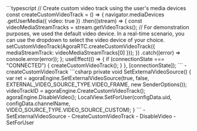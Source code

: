 <PlatformWrapper platform="react-js">
    ```typescript
    // Create custom video track using the user's media devices
    const createCustomVideoTrack = () => {
        navigator.mediaDevices
        .getUserMedia({ video: true })
        .then((stream) => {
            const videoMediaStreamTracks = stream.getVideoTracks();
            // For demonstration purposes, we used the default video device. In a real-time scenario, you can use the dropdown to select the video device of your choice.
            setCustomVideoTrack(AgoraRTC.createCustomVideoTrack({ mediaStreamTrack: videoMediaStreamTracks[0] }));
        })
        .catch((error) => console.error(error));
    };
    useEffect(() => {
        if (connectionState === "CONNECTED") {
            createCustomVideoTrack();
        }
    }, [connectionState]);
    ```
    - <Link to="{{Global.API_REF_WEB_ROOT}}/interfaces/iagorartc.html#createcustomvideotrack">createCustomVideoTrack</Link>
</PlatformWrapper>
<PlatformWrapper platform="unity">
    ```csharp
    private void SetExternalVideoSource()
    {
        var ret = agoraEngine.SetExternalVideoSource(true, false, EXTERNAL_VIDEO_SOURCE_TYPE.VIDEO_FRAME, new SenderOptions());
        videoTrackID = agoraEngine.CreateCustomVideoTrack();
        agoraEngine.DisableVideo();
        LocalView.SetForUser(configData.uid, configData.channelName, VIDEO_SOURCE_TYPE.VIDEO_SOURCE_CUSTOM);
    }
    ```
    - <Link to="{{Global.API_REF_UNITY_ROOT}}/class_irtcengine.html#api_imediaengine_setexternalvideosource">SetExternalVideoSource</Link>
    - <Link to="{{Global.API_REF_UNITY_ROOT}}/class_irtcengine.html#api_irtcengine_createcustomvideotrack">CreateCustomVideoTrack</Link>
    - <Link to="{{Global.API_REF_UNITY_ROOT}}/class_irtcengine.html#api_irtcengine_disablevideo">DisableVideo</Link>
    - <Link to="{{Global.API_REF_UNITY_ROOT}}/class_agoravideosurface.html#api_videosurface_setforuser">SetForUser</Link>

</PlatformWrapper>